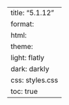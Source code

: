 ---
title: "5.1.12"
format:
    html:
        theme:
            light: flatly
            dark: darkly
        css: styles.css
        toc: true
---